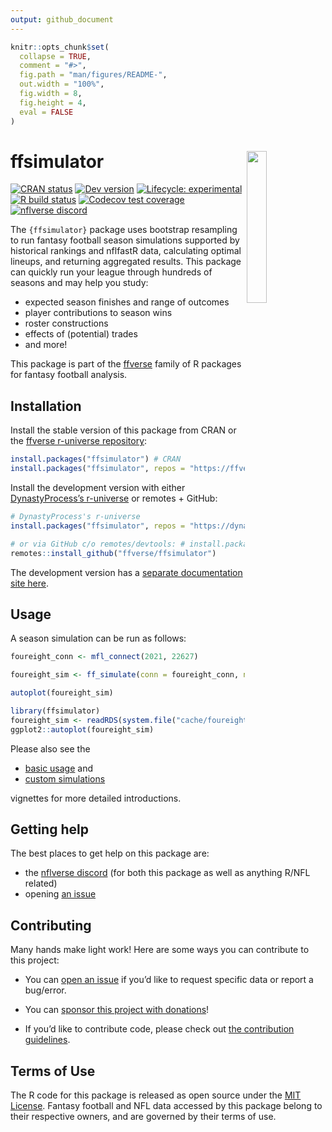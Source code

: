 ```yaml
---
output: github_document
---
```


<!-- README.md is generated from README.Rmd. Please edit that file -->

```r
knitr::opts_chunk$set(
  collapse = TRUE,
  comment = "#>",
  fig.path = "man/figures/README-",
  out.width = "100%",
  fig.width = 8,
  fig.height = 4,
  eval = FALSE
)
```

# ffsimulator <a href='#'><img src="man/figures/logo.png" align="right" width="25%" min-width="120px"/></a>

<!-- badges: start -->

[![CRAN status](https://img.shields.io/cran/v/ffsimulator?style=flat-square&logo=R&label=CRAN)](https://CRAN.R-project.org/package=ffsimulator)
[![Dev version](https://img.shields.io/github/r-package/v/ffverse/ffsimulator/dev?label=dev&style=flat-square&logo=github)](https://ffsimulator.ffverse.com/) 
[![Lifecycle: experimental](https://img.shields.io/badge/lifecycle-experimental-orange.svg?style=flat-square)](https://lifecycle.r-lib.org/articles/stages.html) 
[![R build status](https://img.shields.io/github/workflow/status/ffverse/ffsimulator/R-CMD-check?label=R%20check&style=flat-square&logo=github)](https://github.com/ffverse/ffsimulator/actions) 
[![Codecov test coverage](https://img.shields.io/codecov/c/github/ffverse/ffsimulator?label=codecov&style=flat-square&logo=codecov)](https://codecov.io/gh/ffverse/ffsimulator?branch=dev) 
[![nflverse discord](https://img.shields.io/discord/591914197219016707.svg?color=5865F2&label=nflverse%20discord&logo=discord&logoColor=5865F2&style=flat-square)](https://discord.com/invite/5Er2FBnnQa)

<!-- badges: end -->

The `{ffsimulator}` package uses bootstrap resampling to run fantasy football season simulations supported by historical rankings and nflfastR data, calculating optimal lineups, and returning aggregated results. This package can quickly run your league through hundreds of seasons and may help you study:

-   expected season finishes and range of outcomes
-   player contributions to season wins
-   roster constructions
-   effects of (potential) trades
-   and more!

This package is part of the [ffverse](https://www.ffverse.com) family of R packages for fantasy football analysis.

## Installation

Install the stable version of this package from CRAN or the [ffverse r-universe repository](https://ffverse.r-universe.dev):
```r
install.packages("ffsimulator") # CRAN
install.packages("ffsimulator", repos = "https://ffverse.r-universe.dev")
```

Install the development version with either [DynastyProcess's r-universe](https://dynastyprocess.r-universe.dev) or remotes + GitHub:
```r
# DynastyProcess's r-universe
install.packages("ffsimulator", repos = "https://dynastyprocess.r-universe.dev")

# or via GitHub c/o remotes/devtools: # install.packages('remotes')
remotes::install_github("ffverse/ffsimulator")
```

The development version has a [separate documentation site here](https://ffsimulator.ffverse.com/dev/).

## Usage

A season simulation can be run as follows:

```r
foureight_conn <- mfl_connect(2021, 22627)

foureight_sim <- ff_simulate(conn = foureight_conn, n_seasons = 25, n_weeks = 14)

autoplot(foureight_sim)
```
```r
library(ffsimulator)
foureight_sim <- readRDS(system.file("cache/foureight_sim.rds", package = "ffsimulator"))
ggplot2::autoplot(foureight_sim)
```
Please also see the 

-   [basic usage](https://ffsimulator.ffverse.com/articles/basic.html) and
-   [custom simulations](https://ffsimulator.ffverse.com/articles/custom.html) 

vignettes for more detailed introductions.

## Getting help

The best places to get help on this package are:

-   the [nflverse discord](https://discord.com/invite/5Er2FBnnQa) (for both this package as well as anything R/NFL related)
-   opening [an issue](https://github.com/ffverse/ffsimulator/issues/new/choose)

## Contributing

Many hands make light work! Here are some ways you can contribute to this project:

-   You can [open an issue](https://github.com/ffverse/ffsimulator/issues/new/choose) if you'd like to request specific data or report a bug/error.

-   You can [sponsor this project with donations](https://github.com/sponsors/tanho63)!

-   If you'd like to contribute code, please check out [the contribution guidelines](https://ffsimulator.ffverse.com/CONTRIBUTING.html).

## Terms of Use

The R code for this package is released as open source under the [MIT License](https://ffsimulator.ffverse.com/LICENSE.html).
Fantasy football and NFL data accessed by this package belong to their respective owners, and are governed by their terms of use.
